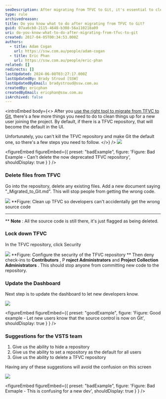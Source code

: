 ```yaml
---
seoDescription: After migrating from TFVC to Git, it's essential to clean up TFVC and lock down access to prevent accidental code commits.
type: rule
archivedreason:
title: Do you know what to do after migrating from TFVC to Git?
guid: 07aa6cb8-2115-4648-b308-56a110218a09
uri: do-you-know-what-to-do-after-migrating-from-tfvc-to-git
created: 2017-04-05T00:34:53.000Z
authors:
  - title: Adam Cogan
    url: https://ssw.com.au/people/adam-cogan
  - title: Eric Phan
    url: https://ssw.com.au/people/eric-phan
related: []
redirects: []
lastUpdated: 2024-06-08T03:27:17.000Z
lastUpdatedBy: Brady Stroud [SSW]
lastUpdatedByEmail: bradystroud@ssw.com.au
createdBy: ericphan
createdByEmail: ericphan@ssw.com.au
isArchived: false
---
```


<introEmbed
  body={<>
After you [use the right tool to migrate from TFVC to Git](/do-you-know-the-best-tool-to-migration-from-tfvc-to-git), there's a few more things you need to do to clean things up for a new user joining the project. By default, if there is a TFVC repository, that will become the default in the UI.

Unfortunately, you can't kill the TFVC repository and make Git the default one, so there's a few steps you need to follow.
  </>}
/>
![](/uploads/rules/do-you-know-what-to-do-after-migrating-from-tfvc-to-git/2017-04-05_10-02-58.png)

<figureEmbed figureEmbed={{
  preset: "badExample",
  figure: 'Figure: Bad Example - Can\'t delete the now deprecated TFVC repository',
  shouldDisplay: true
} } />


### Delete files from TFVC

Go into the repository, delete any existing files. Add a new document saying "\_Migrated_to_Git.md". This will stop people from getting the wrong code.

![](/uploads/rules/do-you-know-what-to-do-after-migrating-from-tfvc-to-git/2017-04-05_10-24-52.png)
\*\*Figure: Clean up TFVC so developers can't accidentally get the wrong source code

---

\*\*
**Note** : All the source code is still there, it's just flagged as being deleted.

### Lock down TFVC

In the TFVC repository, click Security

![](/uploads/rules/do-you-know-what-to-do-after-migrating-from-tfvc-to-git/2017-04-05_10-43-51.png)
**Figure: Configure the security of the TFVC repository
**
Then deny check-ins to **Contributors** , P **roject Administrators** and **Project Collection Administrators** . This should stop anyone from committing new code to the repository.

### Update the Dashboard

Next step is to update the dashboard to let new developers know.

![](/uploads/rules/do-you-know-what-to-do-after-migrating-from-tfvc-to-git/2017-04-05_10-30-43.png)

<figureEmbed figureEmbed={{
  preset: "goodExample",
  figure: 'Figure: Good example - Let new users know that the source control is now on Git',
  shouldDisplay: true
} } />


### Suggestions for the VSTS team

1. Give us the ability to hide a repository
2. Give us the ability to set a repository as the default for all users
3. Give us the ability to delete a TFVC repository

Having any of these suggestions will avoid the confusion on this screen

![](/uploads/rules/do-you-know-what-to-do-after-migrating-from-tfvc-to-git/2017-04-05_10-06-12.png)

<figureEmbed figureEmbed={{
  preset: "badExample",
  figure: 'Figure: Bad Exmaple - This is confusing for a new dev',
  shouldDisplay: true
} } />
